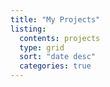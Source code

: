 ```yaml
---
title: "My Projects"
listing: 
  contents: projects
  type: grid
  sort: "date desc" 
  categories: true 
---
```


